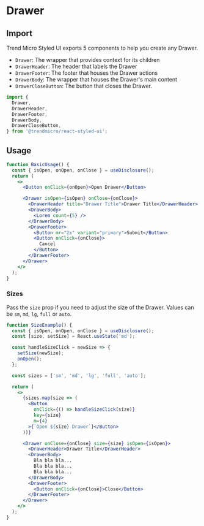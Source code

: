 # Drawer

## Import

Trend Micro Styled UI exports 5 components to help you create any Drawer.

- `Drawer`: The wrapper that provides context for its children
- `DrawerHeader`: The header that labels the Drawer
- `DrawerFooter`: The footer that houses the Drawer actions
- `DrawerBody`: The wrapper that houses the Drawer's main content
- `DrawerCloseButton`: The button that closes the Drawer.

```js
import {
  Drawer,
  DrawerHeader,
  DrawerFooter,
  DrawerBody,
  DrawerCloseButton,
} from '@trendmicro/react-styled-ui';
```

## Usage

```jsx
function BasicUsage() {
  const { isOpen, onOpen, onClose } = useDisclosure();
  return (
    <>
      <Button onClick={onOpen}>Open Drawer</Button>

      <Drawer isOpen={isOpen} onClose={onClose}>
        <DrawerHeader title="Drawer Title">Drawer Title</DrawerHeader>
        <DrawerBody>
          <Lorem count={5} />
        </DrawerBody>
        <DrawerFooter>
          <Button mr="2x" variant="primary">Submit</Button>
          <Button onClick={onClose}>
            Cancel
          </Button>
        </DrawerFooter>
      </Drawer>
    </>
  );
}
```

### Sizes

Pass the `size` prop if you need to adjust the size of the Drawer. Values can be
 `sm`, `md`, `lg`, `full` or `auto`.

```jsx
function SizeExample() {
  const { isOpen, onOpen, onClose } = useDisclosure();
  const [size, setSize] = React.useState('md');

  const handleSizeClick = newSize => {
    setSize(newSize);
    onOpen();
  };

  const sizes = ['sm', 'md', 'lg', 'full', 'auto'];

  return (
    <>
      {sizes.map(size => (
        <Button
          onClick={() => handleSizeClick(size)}
          key={size}
          m={4}
        >{`Open ${size} Drawer`}</Button>
      ))}

      <Drawer onClose={onClose} size={size} isOpen={isOpen}>
        <DrawerHeader>Drawer Title</DrawerHeader>
        <DrawerBody>
          Bla bla bla...
          Bla bla bla...
          Bla bla bla...
        </DrawerBody>
        <DrawerFooter>
          <Button onClick={onClose}>Close</Button>
        </DrawerFooter>
      </Drawer>
    </>
  );
}
```